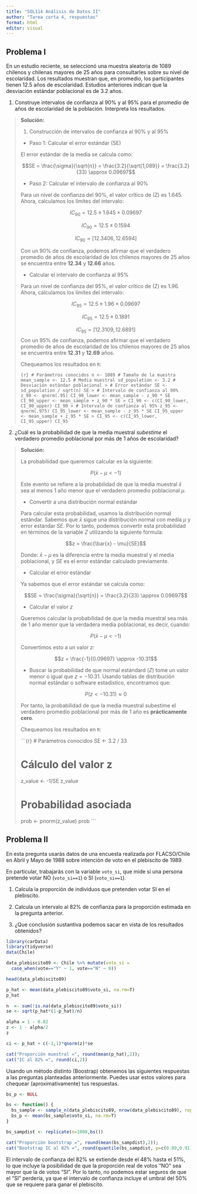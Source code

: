 ```yaml
---
title: "SOL114 Análisis de Datos II"
author: "Tarea corta 4, respuestas"
format: html
editor: visual
---
```


## Problema I

En un estudio reciente, se seleccionó una muestra aleatoria de 1089 chilenos y chilenas mayores de 25 años para consultarles sobre su nivel de escolaridad. Los resultados muestran que, en promedio, los participantes tienen 12.5 años de escolaridad. Estudios anteriores indican que la desviación estándar poblacional es de 3.2 años.

1.  Construye intervalos de confianza al 90% y al 95% para el promedio de años de escolaridad de la población. Interpreta los resultados.

> **Solución:**
>
> 1.  Construcción de intervalos de confianza al 90% y al 95%
>
> -   Paso 1: Calcular el error estándar (SE)
>
> El error estándar de la media se calcula como:
>
> $$SE = \frac{\sigma}{\sqrt{n}} = \frac{3.2}{\sqrt{1,089}} = \frac{3.2}{33} \approx 0.09697$$
>
> -   Paso 2: Calcular el intervalo de confianza al 90%
>
> Para un nivel de confianza del 90%, el valor crítico de (Z) es 1.645. Ahora, calculamos los límites del intervalo:
>
> $$IC_{90} = 12.5 \pm 1.645 \times 0.09697$$
>
> $$IC_{90} = 12.5 \pm 0.1594$$
>
> $$IC_{90} = [12.3406, 12.6594]$$
>
> Con un 90% de confianza, podemos afirmar que el verdadero promedio de años de escolaridad de los chilenos mayores de 25 años se encuentra entre **12.34** y **12.66** años.
>
> -   Calcular el intervalo de confianza al 95%
>
> Para un nivel de confianza del 95%, el valor crítico de (Z) es 1.96. Ahora, calculamos los límites del intervalo:
>
> $$IC_{95} = 12.5 \pm 1.96 \times 0.09697$$
>
> $$IC_{95} = 12.5 \pm 0.1891$$
>
> $$IC_{95} = [12.3109, 12.6891]$$ Con un 95% de confianza, podemos afirmar que el verdadero promedio de años de escolaridad de los chilenos mayores de 25 años se encuentra entre **12.31** y **12.69** años.
>
> Chequeamos los resultados en `R`:
>
> ```{r}
> # Parámetros conocidos
> n <- 1089 # Tamaño de la muestra
> mean_sample <- 12.5 # Media muestral
> sd_population <- 3.2 # Desviación estándar poblacional
> >
> # Error estándar
> SE <- sd_population / sqrt(n)
> SE
> >
> # Intervalo de confianza al 90%
> z_90 <- qnorm(.95)
> CI_90_lower <- mean_sample - z_90 * SE
> CI_90_upper <- mean_sample + z_90 * SE
> >
> CI_90 <- c(CI_90_lower, CI_90_upper)
> CI_90
> >
> # Intervalo de confianza al 95%
> z_95 <- qnorm(.975)
> CI_95_lower <- mean_sample - z_95 * SE
> CI_95_upper <- mean_sample + z_95 * SE
> >
> CI_95 <- c(CI_95_lower, CI_95_upper)
> CI_95
> ```

2.  ¿Cuál es la probabilidad de que la media muestral *subestime* el verdadero promedio poblacional por más de 1 años de escolaridad?

> **Solución:**
>
> La probabilidad que queremos calcular es la siguiente:
>
> $$P(\bar{x} - \mu < -1)$$
>
> Este evento se refiere a la probabilidad de que la media muestral $\bar{x}$ sea al menos 1 año menor que el verdadero promedio poblacional $\mu$.
>
> -   Convertir a una distribución normal estándar
>
> Para calcular esta probabilidad, usamos la distribución normal estándar. Sabemos que $\bar{x}$ sigue una distribución normal con media $\mu$ y error estándar $SE$. Por lo tanto, podemos convertir esta probabilidad en términos de la variable $Z$ utilizando la siguiente fórmula:
>
> $$z = \frac{\bar{x} - \mu}{SE}$$
>
> Donde: $\bar{x} - \mu$ es la diferencia entre la media muestral y el media poblacional, y $SE$ es el error estándar calculado previamente.
>
> -   Calcular el error estándar
>
> Ya sabemos que el error estándar se calcula como:
>
> $$SE = \frac{\sigma}{\sqrt{n}} = \frac{3.2}{33} \approx 0.09697$$
>
> -   Calcular el valor $z$
>
> Queremos calcular la probabilidad de que la media muestral sea más de 1 año menor que la verdadera media poblacional, es decir, cuando:
>
> $$P(\bar{x} - \mu <  - 1)$$
>
> Convertimos esto a un valor $z$:
>
> $$z = \frac{-1}{0.09697} \approx -10.31$$
>
> -   Buscar la probabilidad de que normal estándard ($Z$) tome un valor menor o igual que $z=-10.31$. Usando tablas de distribución normal estándar o software estadístico, encontramos que:
>
> $$P(z < -10.31) \approx 0$$
>
> Por tanto, la probabilidad de que la media muestral subestime el verdadero promedio poblacional por más de 1 año es **prácticamente cero**.
>
> Chequeamos los resultados en `R`:
>
> ```{r}
> # Parámetros conocidos
> SE <- 3.2 / 33
>
> # Cálculo del valor z
> z_value <- -1/SE
> z_value
>
> # Probabilidad asociada
> prob <- pnorm(z_value)
> prob
> ```

## Problema II

En esta pregunta usarás datos de una encuesta realizada por FLACSO/Chile en Abril y Mayo de 1988 sobre intención de voto en el plebiscito de 1989

En particular, trabajarás con la variable `voto_si`, que mide si una persona pretende votar NO (`voto_si==1`) o SI (`voto_si==1`).

1.  Calcula la proporción de individuos que pretenden votar SI en el plebiscito.

2.  Calcula un intervalo al 82% de confianza para la proporción estimada en la pregunta anterior.

3.  ¿Que conclusión sustantiva podemos sacar en vista de los resultados obtenidos?

```r
library(carData)
library(tidyverse)
data(Chile)

data_plebiscito89 <- Chile %>% mutate(voto_si = 
  case_when(vote=="Y" ~ 1, vote=="N" ~ 0)) 

head(data_plebiscito89)

p_hat <- mean(data_plebiscito89$voto_si, na.rm=T)
p_hat

n  <- sum(!is.na(data_plebiscito89$voto_si))
se <- sqrt(p_hat*(1-p_hat)/n) 

alpha = 1 - 0.82
z <- 1 - alpha/2
z

ci <- p_hat + c(-1,1)*qnorm(z)*se

cat("Proporción muestral =", round(mean(p_hat),2));
cat("IC al 82% =", round(ci,2))

```

Usando un método distinto (Boostrap) obtenemos las siguientes respuestas a las preguntas planteadas anteriormente. Puedes usar estos valores para chequear (aproximativamente) tus respuestas.

```r
bs_p <- NULL

bs <- function() {
  bs_sample <- sample_n(data_plebiscito89, nrow(data_plebiscito89), replace=T)
  bs_p <- mean(bs_sample$voto_si, na.rm=T)
}

bs_sampdist <- replicate(n=1000,bs())

cat("Proporción bootstrap =", round(mean(bs_sampdist),2));
cat("Bootstrap IC al 82% =", round(quantile(bs_sampdist, p=c(0.09,0.91)),2))

```

El intervalo de confianza del 82% se extiende desde el 48% hasta el 51%, lo que incluye la posibilidad de que la proporción real de votos "NO" sea mayor que la de votos "SI". Por lo tanto, no podemos estar seguros de que el "SI" perdería, ya que el intervalo de confianza incluye el umbral del 50% que se requiere para ganar el plebiscito.
